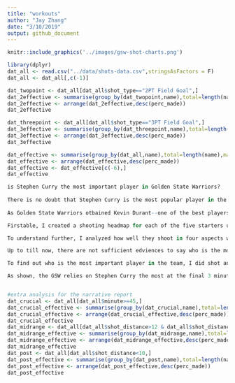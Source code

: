 ```yaml
---
title: "workouts"
author: "Jay Zhang"
date: "3/10/2019"
output: github_document
---
```




```r
knitr::include_graphics('../images/gsw-shot-charts.png')

```


```r
library(dplyr)
dat_all <- read.csv("../data/shots-data.csv",stringsAsFactors = F)
dat_all <- dat_all[,c(-1)]

dat_twopoint <- dat_all[dat_all$shot_type=="2PT Field Goal",]
dat_2effective <- summarise(group_by(dat_twopoint,name),total=length(name),made=length(which(shot_made_flag=="shot_yes")),perc_made=100*length(which(shot_made_flag=="shot_yes"))/length(name))
dat_2effective <- arrange(dat_2effective,desc(perc_made))
dat_2effective

dat_threepoint <- dat_all[dat_all$shot_type=="3PT Field Goal",]
dat_3effective <- summarise(group_by(dat_threepoint,name),total=length(name),made=length(which(shot_made_flag=="shot_yes")),perc_made=100*length(which(shot_made_flag=="shot_yes"))/length(name))
dat_3effective <- arrange(dat_3effective,desc(perc_made))
dat_3effective

dat_effective <- summarise(group_by(dat_all,name),total=length(name),made=length(which(shot_made_flag=="shot_yes")),perc_made=100*length(which(shot_made_flag=="shot_yes"))/length(name))
dat_effective <- arrange(dat_effective,desc(perc_made))
dat_effective <- dat_effective[c(-6),]
dat_effective
```

```r
is Stephen Curry the most important player in Golden State Warriors?
  
There is no doubt that Stephen Curry is the most popular player in the Golden State Warriors. Every time Curry makes a 3-pointer, the crowd in the arena will celebrate crazily. Curry is like the signature of GSW. However, is Stephen Curry the most important player for the team?
  
As Golden State Warriors otbained Kevin Durant--one of the best players in the league, people start discussing whether Durant or Curry plays a more important role in term of team strategy. What's more, Klay Thompson's clutch performances lead people to think if he should be the most important player in GSW. In this article, I will analyze who is the most important to the team among the five starters.

Firstable, I created a shooting headmap for each of the five starters using 2016 seaon data. From this 5 charts, we can clearly see that Durant, Klay and Curry were taking much more shots than the other 2 starters. It indicates that Durant, Klay and Curry are crucial to the team in the offense end. They are the people contributing to the team  score most. 

To understand further, I analyzed how well they shoot in four aspects which are post shot, mid-range, 3-points and total. In post shot analysis, Kevin Durant took the highest amount of shots with highest percentage made. In the midrange game, Klay Thompson and Kevin Durant perform relatively well. Klay has a slightly better perfomance than Durant with 269 total number of shots and 44.7% percentage made. when it comes to the 3 pointers, Klay is the most accurate 3 point shooters but Curry has highest number of 3 pointers made. So far, we know that Kevin Durant is the best player in GSW when the team decide to attack the basket and that Klay and Curry play important parts in midrange and long distance offense. However, it is still hard to say who is the most important player for GSW. As a result, we look into the overall analysis: Kevin Durant has the highest field-goal percentage(54%) among the five starters, but Curry and Klay are the top 2 player who took the most shots. It implies that Durant might be the most efficient player during the 48 minutes, but Curry and Klay carry heavier burden in the offense end.

Up to till now, there are not sufficient edviences to say who is the most important player in GSW. Even we might say Curry and Klay are more strategically important than Durant in offense, Durant performs better in term of effectiveness. The only thing that I can conclude is that Durant, Curry and Klay are relatively more important in offense end than other 2 starters.

To find out who is the most important player in the team, I did shot analysis for the final 3 minutes of games. The final 3 minutes is the most crucial part in games, especially closed games. Every round in the 3 minutes can alter the final result of the game, so it is reasonable to assume that the team would mainly rely on "the best player/the most important player" during this period. From final 3 minutes shot analysis, it is obvious that Stephen Curry not only have the most attempted shots but also keep the highest field-goal percentage.

As shown, the GSW relies on Stephen Curry the most at the final 3 minutes since Curry have the most attempted shots. Also, Stephen Curry is the most efficient player in final minutes because of the highest field-goal percentage. So, I condlude that at least in offense end Stephen Curry is the most important player in the team.



```

```r
#extra analysis for the narrative report
dat_crucial <- dat_all[dat_all$minute>=45,]
dat_crucial_effective <- summarise(group_by(dat_crucial,name),total=length(name),made=length(which(shot_made_flag=="shot_yes")),perc_made=100*length(which(shot_made_flag=="shot_yes"))/length(name))
dat_crucial_effective <- arrange(dat_crucial_effective,desc(perc_made))
dat_crucial_effective
dat_midrange <- dat_all[dat_all$shot_distance>12 & dat_all$shot_distance<18,]
dat_midrange_effective <- summarise(group_by(dat_midrange,name),total=length(name),made=length(which(shot_made_flag=="shot_yes")),perc_made=100*length(which(shot_made_flag=="shot_yes"))/length(name))
dat_midrange_effective <- arrange(dat_midrange_effective,desc(perc_made))
dat_midrange_effective
dat_post <- dat_all[dat_all$shot_distance<10,]
dat_post_effective <- summarise(group_by(dat_post,name),total=length(name),made=length(which(shot_made_flag=="shot_yes")),perc_made=100*length(which(shot_made_flag=="shot_yes"))/length(name))
dat_post_effective <- arrange(dat_post_effective,desc(perc_made))
dat_post_effective
```




